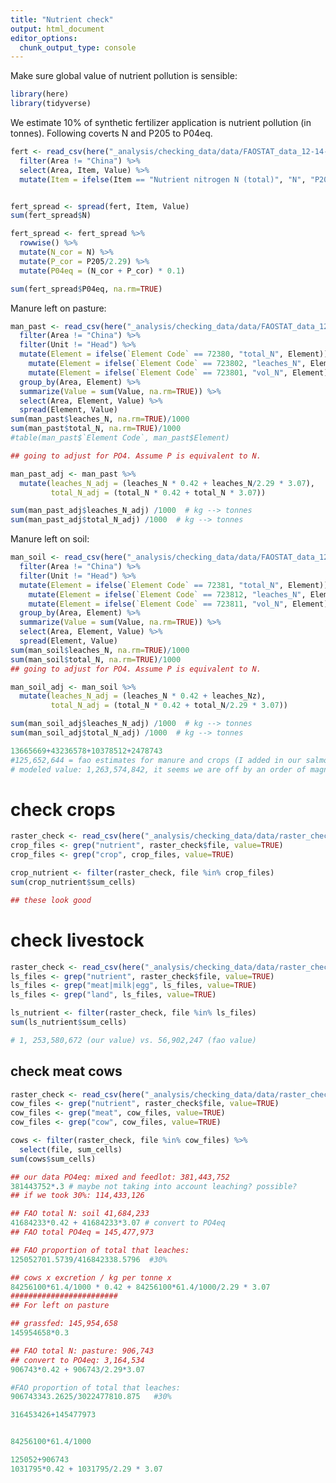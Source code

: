 ```yaml
---
title: "Nutrient check"
output: html_document
editor_options: 
  chunk_output_type: console
---
```


Make sure global value of nutrient pollution is sensible:
```r
library(here)
library(tidyverse)

```

We estimate 10% of synthetic fertilizer application is nutrient pollution (in tonnes). Following coverts N and P205 to P04eq.
```r
fert <- read_csv(here("_analysis/checking_data/data/FAOSTAT_data_12-14-2020_synthetic_ferts.csv")) %>%
  filter(Area != "China") %>%
  select(Area, Item, Value) %>%
  mutate(Item = ifelse(Item == "Nutrient nitrogen N (total)", "N", "P205")) 


fert_spread <- spread(fert, Item, Value) 
sum(fert_spread$N)

fert_spread <- fert_spread %>%
  rowwise() %>%
  mutate(N_cor = N) %>%
  mutate(P_cor = P205/2.29) %>%
  mutate(P04eq = (N_cor + P_cor) * 0.1)

sum(fert_spread$P04eq, na.rm=TRUE)

```

Manure left on pasture:
```r

man_past <- read_csv(here("_analysis/checking_data/data/FAOSTAT_data_12-14-2020_manure_pasture.csv")) %>%
  filter(Area != "China") %>%
  filter(Unit != "Head") %>%
  mutate(Element = ifelse(`Element Code` == 72380, "total_N", Element)) %>%
    mutate(Element = ifelse(`Element Code` == 723802, "leaches_N", Element)) %>%
    mutate(Element = ifelse(`Element Code` == 723801, "vol_N", Element)) %>%
  group_by(Area, Element) %>%
  summarize(Value = sum(Value, na.rm=TRUE)) %>%
  select(Area, Element, Value) %>%
  spread(Element, Value)
sum(man_past$leaches_N, na.rm=TRUE)/1000
sum(man_past$total_N, na.rm=TRUE)/1000
#table(man_past$`Element Code`, man_past$Element)

## going to adjust for PO4. Assume P is equivalent to N.

man_past_adj <- man_past %>%
  mutate(leaches_N_adj = (leaches_N * 0.42 + leaches_N/2.29 * 3.07),
         total_N_adj = (total_N * 0.42 + total_N * 3.07))

sum(man_past_adj$leaches_N_adj) /1000  # kg --> tonnes
sum(man_past_adj$total_N_adj) /1000  # kg --> tonnes

```


Manure left on soil:
```r

man_soil <- read_csv(here("_analysis/checking_data/data/FAOSTAT_data_12-14-2020_manure_soils.csv")) %>%
  filter(Area != "China") %>%
  filter(Unit != "Head") %>%
  mutate(Element = ifelse(`Element Code` == 72381, "total_N", Element)) %>%
    mutate(Element = ifelse(`Element Code` == 723812, "leaches_N", Element)) %>%
    mutate(Element = ifelse(`Element Code` == 723811, "vol_N", Element)) %>%
  group_by(Area, Element) %>%
  summarize(Value = sum(Value, na.rm=TRUE)) %>%
  select(Area, Element, Value) %>%
  spread(Element, Value)
sum(man_soil$leaches_N, na.rm=TRUE)/1000
sum(man_soil$total_N, na.rm=TRUE)/1000
## going to adjust for PO4. Assume P is equivalent to N.

man_soil_adj <- man_soil %>%
  mutate(leaches_N_adj = (leaches_N * 0.42 + leaches_Nz),
         total_N_adj = (total_N * 0.42 + total_N/2.29 * 3.07))

sum(man_soil_adj$leaches_N_adj) /1000  # kg --> tonnes
sum(man_soil_adj$total_N_adj) /1000  # kg --> tonnes

```


```r

13665669+43236578+10378512+2478743
#125,652,644 = fao estimates for manure and crops (I added in our salmon aquaculture estimate)
# modeled value: 1,263,574,842, it seems we are off by an order of magnitude

```

# check crops
```r
raster_check <- read_csv(here("_analysis/checking_data/data/raster_check.csv"))
crop_files <- grep("nutrient", raster_check$file, value=TRUE)
crop_files <- grep("crop", crop_files, value=TRUE)

crop_nutrient <- filter(raster_check, file %in% crop_files)
sum(crop_nutrient$sum_cells)

## these look good
```


# check livestock
```r
raster_check <- read_csv(here("_analysis/checking_data/data/raster_check.csv"))
ls_files <- grep("nutrient", raster_check$file, value=TRUE)
ls_files <- grep("meat|milk|egg", ls_files, value=TRUE)
ls_files <- grep("land", ls_files, value=TRUE)

ls_nutrient <- filter(raster_check, file %in% ls_files)
sum(ls_nutrient$sum_cells)

# 1, 253,580,672 (our value) vs. 56,902,247 (fao value)
```

## check meat cows
```r

raster_check <- read_csv(here("_analysis/checking_data/data/raster_check.csv"))
cow_files <- grep("nutrient", raster_check$file, value=TRUE)
cow_files <- grep("meat", cow_files, value=TRUE)
cow_files <- grep("cow", cow_files, value=TRUE)

cows <- filter(raster_check, file %in% cow_files) %>%
  select(file, sum_cells)
sum(cows$sum_cells)

## our data PO4eq: mixed and feedlot: 381,443,752
381443752*.3 # maybe not taking into account leaching? possible?
## if we took 30%: 114,433,126

## FAO total N: soil 41,684,233
41684233*0.42 + 41684233*3.07 # convert to PO4eq
## FAO total PO4eq = 145,477,973

## FAO proportion of total that leaches:
125052701.5739/416842338.5796  #30%

## cows x excretion / kg per tonne x
84256100*61.4/1000 * 0.42 + 84256100*61.4/1000/2.29 * 3.07
########################
## For left on pasture

## grassfed: 145,954,658
145954658*0.3

## FAO total N: pasture: 906,743
## convert to PO4eq: 3,164,534
906743*0.42 + 906743/2.29*3.07

#FAO proportion of total that leaches:
906743343.2625/3022477810.875   #30%

316453426+145477973


84256100*61.4/1000

125052+906743
1031795*0.42 + 1031795/2.29 * 3.07
```



